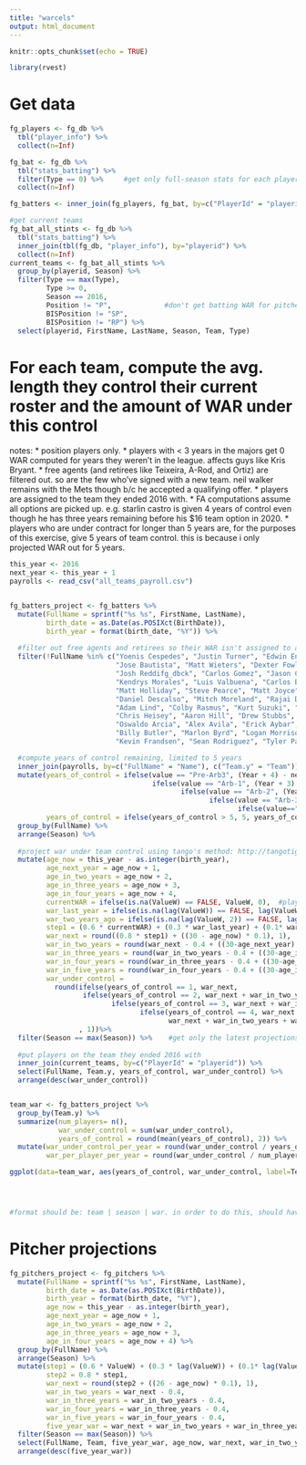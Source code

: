 ```yaml
---
title: "warcels"
output: html_document
---
```


```r
knitr::opts_chunk$set(echo = TRUE)

library(rvest)

```

# Get data

```r

fg_players <- fg_db %>%
  tbl("player_info") %>%
  collect(n=Inf)

fg_bat <- fg_db %>%
  tbl("stats_batting") %>%
  filter(Type == 0) %>%     #get only full-season stats for each player
  collect(n=Inf)

fg_batters <- inner_join(fg_players, fg_bat, by=c("PlayerId" = "playerid"))

#get current teams
fg_bat_all_stints <- fg_db %>%
  tbl("stats_batting") %>%
  inner_join(tbl(fg_db, "player_info"), by="playerid") %>%
  collect(n=Inf)
current_teams <- fg_bat_all_stints %>%
  group_by(playerid, Season) %>%
  filter(Type == max(Type),
         Type >= 0,
         Season == 2016,
         Position != "P",             #don't get batting WAR for pitchers
         BISPosition != "SP",
         BISPosition != "RP") %>%
  select(playerid, FirstName, LastName, Season, Team, Type)
```


# For each team, compute the avg. length they control their current roster and the amount of WAR under this control

notes: 
* position players only.
* players with < 3 years in the majors get 0 WAR computed for years they weren't in the league. affects guys like Kris Bryant.
* free agents (and retirees like Teixeira, A-Rod, and Ortiz) are filtered out. so are the few who've signed with a new team. neil walker remains with the Mets though b/c he accepted a qualifying offer.
* players are assigned to the team they ended 2016 with.
* FA computations assume all options are picked up. e.g. starlin castro is given 4 years of control even though he has three years remaining before his $16 team option in 2020.
* players who are under contract for longer than 5 years are, for the purposes of this exercise, give 5 years of team control. this is because i only projected WAR out for 5 years.


```r

this_year <- 2016
next_year <- this_year + 1
payrolls <- read_csv("all_teams_payroll.csv")


fg_batters_project <- fg_batters %>%
  mutate(FullName = sprintf("%s %s", FirstName, LastName),
         birth_date = as.Date(as.POSIXct(BirthDate)),
         birth_year = format(birth_date, "%Y")) %>%
  
  #filter out free agents and retirees so their WAR isn't assigned to a team
  filter(!FullName %in% c("Yoenis Cespedes", "Justin Turner", "Edwin Encarnacion", "Mark Trumbo",
                          "Jose Bautista", "Matt Wieters", "Dexter Fowler", "Ian Desmond", "Wilson Ramos",
                          "Josh Reddifg_dbck", "Carlos Gomez", "Jason Castro", "Michael Saunders", "Mike Napoli",
                          "Kendrys Morales", "Luis Valbuena", "Carlos Beltran", "Sean Rodriguez", "Jon Jay",
                          "Matt Holliday", "Steve Pearce", "Matt Joyce", "Nick Hundley", "Chase Utley",
                          "Daniel Descalso", "Mitch Moreland", "Rajai Davis", "Pedro Alvarez", "Angel Pagan",
                          "Adam Lind", "Colby Rasmus", "Kurt Suzuki", "David Ortiz", "Mark Teixeira", "Coco Crisp", 
                          "Chris Heisey", "Aaron Hill", "Drew Stubbs", "Gevany Soto", "Dustin Ackley",
                          "Oswaldo Arcia", "Alex Avila", "Erick Aybar", "Gordon Beckham", "Michael Bourn",
                          "Billy Butler", "Marlon Byrd", "Logan Morrison", "Mark Reynolds", "Stephen Drew",
                          "Kevin Frandsen", "Sean Rodriguez", "Tyler Pastornicky", "Adam Rosales", "Alex Rodriguez")) %>%

  #compute years of control remaining, limited to 5 years
  inner_join(payrolls, by=c("FullName" = "Name"), c("Team.y" = "Team")) %>%
  mutate(years_of_control = ifelse(value == "Pre-Arb3", (Year + 4) - next_year,
                                   ifelse(value == "Arb-1", (Year + 3) - next_year,
                                          ifelse(value == "Arb-2", (Year + 2) - next_year,
                                                 ifelse(value == "Arb-3", (Year + 1) - next_year,
                                                        ifelse(value=="FA", Year - next_year, 5))))),
         years_of_control = ifelse(years_of_control > 5, 5, years_of_control)) %>%   #limit to 5 for this exercise
  group_by(FullName) %>%
  arrange(Season) %>%
  
  #project war under team control using tango's method: http://tangotiger.com/index.php/site/article/war-marcels-...-warcels
  mutate(age_now = this_year - as.integer(birth_year),
         age_next_year = age_now + 1, 
         age_in_two_years = age_now + 2,
         age_in_three_years = age_now + 3,
         age_in_four_years = age_now + 4,
         currentWAR = ifelse(is.na(ValueW) == FALSE, ValueW, 0),  #players w/o appearances in a season get 0 WAR for that year
         war_last_year = ifelse(is.na(lag(ValueW)) == FALSE, lag(ValueW), 0),
         war_two_years_ago = ifelse(is.na(lag(ValueW, 2)) == FALSE, lag(ValueW, 2), 0),
         step1 = (0.6 * currentWAR) + (0.3 * war_last_year) + (0.1* war_two_years_ago),
         war_next = round((0.8 * step1) + ((30 - age_now) * 0.1), 1),
         war_in_two_years = round(war_next - 0.4 + ((30-age_next_year) * .08), 1),
         war_in_three_years = round(war_in_two_years - 0.4 + ((30-age_in_two_years) * .03), 1),
         war_in_four_years = round(war_in_three_years - 0.4 + ((30-age_in_three_years) * .03), 1),
         war_in_five_years = round(war_in_four_years - 0.4 + ((30-age_in_four_years) * .03), 1),
         war_under_control = 
           round(ifelse(years_of_control == 1, war_next,
                  ifelse(years_of_control == 2, war_next + war_in_two_years,
                         ifelse(years_of_control == 3, war_next + war_in_two_years + war_in_three_years,
                                ifelse(years_of_control == 4, war_next + war_in_two_years + war_in_three_years + war_in_four_years,
                                       war_next + war_in_two_years + war_in_three_years + war_in_four_years + war_in_five_years))))
                 , 1))%>%
  filter(Season == max(Season)) %>%    #get only the latest projections
  
  #put players on the team they ended 2016 with
  inner_join(current_teams, by=c("PlayerId" = "playerid")) %>%
  select(FullName, Team.y, years_of_control, war_under_control) %>%
  arrange(desc(war_under_control))


team_war <- fg_batters_project %>%
  group_by(Team.y) %>%
  summarize(num_players= n(),
            war_under_control = sum(war_under_control),
            years_of_control = round(mean(years_of_control), 2)) %>%
  mutate(war_under_control_per_year = round(war_under_control / years_of_control, 1),
         war_per_player_per_year = round(war_under_control / num_players / years_of_control, 2))

ggplot(data=team_war, aes(years_of_control, war_under_control, label=Team.y)) + geom_point() + geom_text(aes(label=Team.y),hjust=0, vjust=0) + labs(x="avg. years of control (position players only; 5 max)") + ggtitle("Avg. Length of Control vs. How Much WAR they Control, Position Players") + xlim(3,5)




#format should be: team | season | war. in order to do this, should have player | team | season | war in fg_batters_project.

```


# Pitcher projections

```r
fg_pitchers_project <- fg_pitchers %>%
  mutate(FullName = sprintf("%s %s", FirstName, LastName),
         birth_date = as.Date(as.POSIXct(BirthDate)),
         birth_year = format(birth_date, "%Y"),
         age_now = this_year - as.integer(birth_year),
         age_next_year = age_now + 1, 
         age_in_two_years = age_now + 2,
         age_in_three_years = age_now + 3,
         age_in_four_years = age_now + 4) %>%
  group_by(FullName) %>%
  arrange(Season) %>%
  mutate(step1 = (0.6 * ValueW) + (0.3 * lag(ValueW)) + (0.1* lag(ValueW, 2)),
         step2 = 0.8 * step1,
         war_next = round(step2 + ((26 - age_now) * 0.1), 1),
         war_in_two_years = war_next - 0.4,
         war_in_three_years = war_in_two_years - 0.4,
         war_in_four_years = war_in_three_years - 0.4,
         war_in_five_years = war_in_four_years - 0.4,
         five_year_war = war_next + war_in_two_years + war_in_three_years + war_in_four_years + war_in_five_years) %>%
  filter(Season == max(Season)) %>%
  select(FullName, Team, five_year_war, age_now, war_next, war_in_two_years, war_in_three_years, war_in_four_years, war_in_five_years) %>%
  arrange(desc(five_year_war))
```

